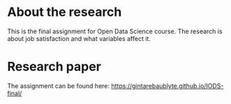 # About the research

This is the final assignment for Open Data Science course. The research is about job satisfaction and what variables affect it.

# Research paper

The assignment can be found here: <https://gintarebaublyte.github.io/IODS-final/>